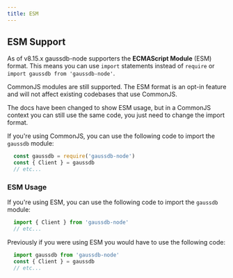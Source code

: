 ```yaml
---
title: ESM
---
```


## ESM Support

As of v8.15.x gaussdb-node supporters the __ECMAScript Module__ (ESM) format. This means you can use `import` statements instead of `require` or `import gaussdb from 'gaussdb-node'`.

CommonJS modules are still supported. The ESM format is an opt-in feature and will not affect existing codebases that use CommonJS.

The docs have been changed to show ESM usage, but in a CommonJS context you can still use the same code, you just need to change the import format.

If you're using CommonJS, you can use the following code to import the `gaussdb` module:

```js
  const gaussdb = require('gaussdb-node')
  const { Client } = gaussdb
  // etc...
```

### ESM Usage

If you're using ESM, you can use the following code to import the `gaussdb` module:

```js
  import { Client } from 'gaussdb-node'
  // etc...
```


Previously if you were using ESM you would have to use the following code:

```js
  import gaussdb from 'gaussdb-node'
  const { Client } = gaussdb
  // etc...
```
